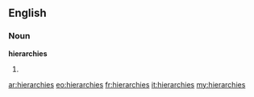 ==English==

===Noun===
'''hierarchies'''

# {{plural of|[[hierarchy]]}}

[[ar:hierarchies]]
[[eo:hierarchies]]
[[fr:hierarchies]]
[[it:hierarchies]]
[[my:hierarchies]]